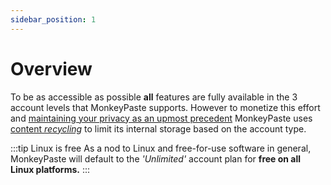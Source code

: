 ```yaml
---
sidebar_position: 1
---
```


# Overview

To be as accessible as possible **all** features are fully available in the 3 account levels that MonkeyPaste supports. However to monetize this effort and [maintaining your privacy as an upmost precedent](../security/privacy.md) MonkeyPaste uses [content *recycling*](recycling.md) to limit its internal storage based on the account type.

:::tip Linux is free
As a nod to Linux and free-for-use software in general, MonkeyPaste will default to the *'Unlimited'* account plan for **free on all Linux platforms.**
:::
